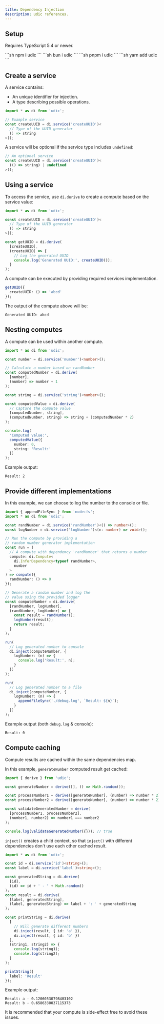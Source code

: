 ```yaml
---
title: Dependency Injection
description: udic references.
---
```


## Setup
Requires TypeScript 5.4 or newer.

<Tabs syncKey="packageManager">
  <TabItem label="npm" icon="seti:npm">
    ```sh
    npm i udic
    ```
  </TabItem>
  <TabItem label="bun" icon="bun">
    ```sh
    bun i udic
    ```
  </TabItem>
  <TabItem label="pnpm" icon="pnpm">
    ```sh
    pnpm i udic
    ```
  </TabItem>
  <TabItem label="yarn" icon="seti:yarn">
    ```sh
    yarn add udic
    ```
  </TabItem>
</Tabs>

## Create a service
A service contains:
- An unique identifier for injection.
- A type describing possible operations.

```ts
import * as di from 'udic';

// Example service
const createUUID = di.service('createUUID')<
  // Type of the UUID generator
  () => string
>();
```

A service will be optional if the service type includes `undefined`:
```ts
// An optional service
const createUUID = di.service('createUUID')<
  (() => string) | undefined
>();
```

## Using a service
To access the service, use `di.derive` to create a compute based on the service value:
```ts
import * as di from 'udic';

const createUUID = di.service('createUUID')<
  // Type of the UUID generator
  () => string
>();

const getUUID = di.derive(
  [createUUID],
  (createUUID) => {
    // Log the generated UUID
    console.log('Generated UUID:', createUUID());
  }
);
```

A compute can be executed by providing required services implementation.
```ts
getUUID({
  createUUID: () => 'abcd'
});
```

The output of the compute above will be:
```
Generated UUID: abcd
```

## Nesting computes
A compute can be used within another compute.
```ts
import * as di from 'udic';

const number = di.service('number')<number>();

// Calculate a number based on randNumber
const computedNumber = di.derive(
  [number],
  (number) => number + 1
);

const string = di.service('string')<number>();

const computedValue = di.derive(
  // Capture the compute value
  [computedNumber, string],
  (computedNumber, string) => string + (computedNumber * 2)
);

console.log(
  'Computed value:',
  computedValue({
    number: 0,
    string: 'Result:'
  })
);
```

Example output:
```
Result: 2
```

## Provide different implementations
In this example, we can choose to log the number to the console or file.
```ts
import { appendFileSync } from 'node:fs';
import * as di from 'udic';

const randNumber = di.service('randNumber')<() => number>();
const logNumber = di.service('logNumber')<(n: number) => void>();

// Run the compute by providing a
// random number generator implementation
const run = (
  // A compute with dependency 'randNumber' that returns a number
  compute: di.Compute<
    di.InferDependency<typeof randNumber>,
    number
  >
) => compute({
  randNumber: () => 0
});

// Generate a random number and log the
// value using the provided logger
const computeNumber = di.derive(
  [randNumber, logNumber],
  (randNumber, logNumber) => {
    const result = randNumber();
    logNumber(result);
    return result;
  }
);

run(
  // Log generated number to console
  di.inject(computeNumber, {
    logNumber: (n) => {
      console.log('Result:', n);
    }
  })
);

run(
  // Log generated number to a file
  di.inject(computeNumber, {
    logNumber: (n) => {
      appendFileSync('./debug.log', `Result: ${n}`);
    }
  })
);
```

Example output (both `debug.log` & console):
```
Result: 0
```

## Compute caching
Compute results are cached within the same dependencies map.

In this example, `generateNumber` computed result get cached:
```ts
import { derive } from 'udic';

const generateNumber = derive([], () => Math.random());

const processNumber1 = derive([generateNumber], (number) => number * 2);
const processNumber2 = derive([generateNumber], (number) => number * 2);

const validateGeneratedNumber = derive(
  [processNumber1, processNumber2],
  (number1, number2) => number1 === number2
);

console.log(validateGeneratedNumber({})); // true
```

`inject()` creates a child context, so that `inject()` with different dependencies don't use each other cached result.
```ts
import * as di from 'udic';

const id = di.service('id')<string>();
const label = di.service('label')<string>();

const generatedString = di.derive(
  [id],
  (id) => id + ' - ' + Math.random()
);
const result = di.derive(
  [label, generatedString],
  (label, generatedString) => label + ': ' + generatedString
);

const printString = di.derive(
  [
    // Will generate different numbers
    di.inject(result, { id: 'a' }),
    di.inject(result, { id: 'b' })
  ],
  (string1, string2) => {
    console.log(string1);
    console.log(string2);
  }
);

printString({
  label: 'Result'
});
```

Example output:
```
Result: a - 0.12060530798403102
Result: b - 0.6586330037115373
```

It is recommended that your compute is side-effect free to avoid these issues.
